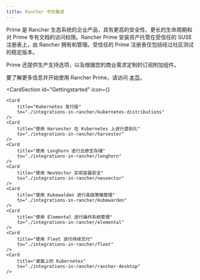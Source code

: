 ```yaml
---
title: Rancher 中的集成
---
```


<head>
  <link rel="canonical" href="https://ranchermanager.docs.rancher.com/zh/integrations-in-rancher"/>
</head>


Prime 是 Rancher 生态系统的企业产品，具有更高的安全性、更长的生命周期和对 Prime 专有文档的访问权限。Rancher Prime 安装资产托管在受信任的 SUSE 注册表上，由 Rancher 拥有和管理。受信任的 Prime 注册表仅包括经过社区测试的稳定版本。

Prime 还提供生产支持选项，以及根据您的商业需求定制的订阅附加组件。

要了解更多信息并开始使用 Rancher Prime，请访问 [本页](https://www.rancher.com/quick-start)。

<CardSection
    id="Gettingstarted"
    icon={<RocketRegular />}
>
    <Card
        title="Kubernetes 发行版"
        to="./integrations-in-rancher/kubernetes-distributions"
    />
    <Card
        title="使用 Harvester 在 Kubernetes 上进行虚拟化"
        to="./integrations-in-rancher/harvester"
    />
    <Card
        title="使用 Longhorn 进行云原生存储"
        to="./integrations-in-rancher/longhorn"
    />
    <Card
        title="使用 NeuVector 实现容器安全"
        to="./integrations-in-rancher/neuvector"
    />
    <Card
        title="使用 Kubewalden 进行高级策略管理"
        to="./integrations-in-rancher/kubewarden"
    />
    <Card
        title="使用 Elemental 进行操作系统管理"
        to="./integrations-in-rancher/elemental"
    />
    <Card
        title="使用 Fleet 进行持续交付"
        to="./integrations-in-rancher/fleet"
    />
    <Card
        title="桌面上的 Kubernetes"
        to="./integrations-in-rancher/rancher-desktop"
    />
</CardSection>
